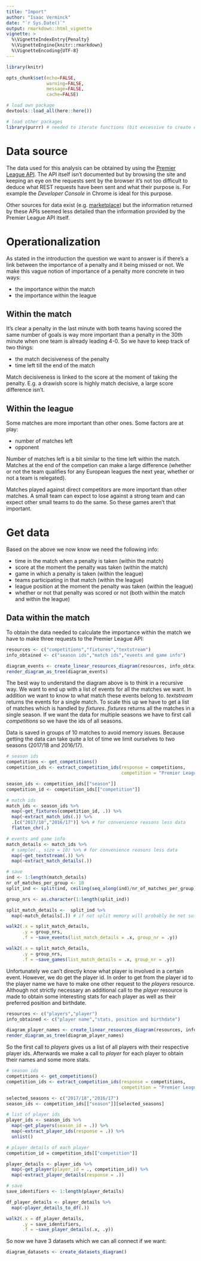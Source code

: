 ```yaml
---
title: "Import"
author: "Isaac Verminck"
date: "`r Sys.Date()`"
output: rmarkdown::html_vignette
vignette: >
  %\VignetteIndexEntry{Penalty}
  %\VignetteEngine{knitr::rmarkdown}
  %\VignetteEncoding{UTF-8}
---
```


```r

library(knitr)

opts_chunk$set(echo=FALSE,
               warning=FALSE,
               message=FALSE,
               cache=FALSE)

```

```r

# load own package
devtools::load_all(here::here())

# load other packages
library(purrr) # needed to iterate functions (bit excessive to create extra functions to handle this + it's important to see the flow)

```


# Data source

The data used for this analysis can be obtained by using the [Premier League API](https://footballapi.pulselive.com/football). The API itself isn't documented but by browsing the site and keeping an eye on the requests sent by the browser it's not too difficult to deduce what REST requests have been sent and what their purpose is. For example the *Developer Console* in Chrome is ideal for this purpose.

Other sources for data exist (e.g. [marketplace](https://market.mashape.com/heisenbug/premier-league-live-scores)) but the information returned by these APIs seemed less detailed than the information provided by the Premier League API itself.

# Operationalization

As stated in the introduction the question we want to answer is if there's a link between the importance of a penalty and it being missed or not.
We make this vague notion of importance of a penalty more concrete in two ways:

* the importance within the match
* the importance within the league

## Within the match

It's clear a penalty in the last minute with both teams having scored the same number of goals is way more important than a penalty in the 30th minute when one team is already leading 4-0. So we have to keep track of two things:

* the match decisiveness of the penalty
* time left till the end of the match

Match decisiveness is linked to the score at the moment of taking the penalty. E.g. a drawish score is highly match decisive, a large score difference isn't.

## Within the league

Some matches are more important than other ones. Some factors are at play:

* number of matches left 
* opponent

Number of matches left is a bit similar to the time left within the match. Matches at the end of the competion can make a large difference (whether or not the team qualifies for any European leagues the next year, whether or not a team is relegated). 

Matches played against direct competitors are more important than other matches. A small team can expect to lose against a strong team and can expect other small teams to do the same. So these games aren't that important. 

# Get data

Based on the above we now know we need the following info:

* time in the match when a penalty is taken (within the match)
* score at the moment the penalty was taken (within the match)
* game in which a penalty is taken (within the league)
* teams participating in that match (within the league)
* league position at the moment the penalty was taken (within the league)
* whether or not that penalty was scored or not (both within the match and within the league)

## Data within the match

To obtain the data needed to calculate the importance within the match we have to make three requests to the Premier League API:

```r

resources <- c("competitions","fixtures","textstream")
info_obtained <- c("season ids","match ids","events and game info")

diagram_events <- create_linear_resources_diagram(resources, info_obtained)
render_diagram_as_tree(diagram_events)

```

The best way to understand the diagram above is to think in a recursive way. We want to end up with a list of events for all the matches we want. In addition we want to know to what match these events belong to. *textstream* returns the events for a single match. To scale this up we have to get a list of matches which is handled by *fixtures*. *fixtures* returns all the matches in a single season. If we want the data for multiple seasons we have to first call *competitions* so we have the ids of all seasons.

Data is saved in groups of 10 matches to avoid memory issues. Because getting the data can take quite a lot of time we limit ourselves to two seasons (2017/18 and 2016/17). 

```r

# season ids
competitions <- get_competitions()
competition_ids <- extract_competition_ids(response = competitions,
                                           competition = "Premier League")

season_ids <- competition_ids[["season"]]
competition_id <- competition_ids[["competition"]]

# match ids
match_ids <- season_ids %>%
  map(~get_fixtures(competition_id, .)) %>%
  map(~extract_match_ids(.)) %>%
  .[c("2017/18","2016/17")] %>% # for convenience reasons less data
  flatten_chr(.)

# events and game info
match_details <- match_ids %>%
  # sample(., size = 10) %>% # for convenience reasons less data
  map(~get_textstream(.)) %>%
  map(~extract_match_details(.))

# save
ind <- 1:length(match_details)
nr_of_matches_per_group <- 10
split_ind <- split(ind, ceiling(seq_along(ind)/nr_of_matches_per_group))

group_nrs <- as.character(1:length(split_ind))

split_match_details <-  split_ind %>%
  map(~match_details[.]) # if not split memory will probably be not sufficient enough

walk2(.x = split_match_details,
      .y = group_nrs,
      .f = ~save_events(list_match_details = .x, group_nr = .y))

walk2(.x = split_match_details,
      .y = group_nrs,
      .f = ~save_games(list_match_details = .x, group_nr = .y))

```

Unfortunately we can't directly know what player is involved in a certain event. However, we do get the player id. In order to get from the player id to the player name we have to make one other request to the *players* resource. Although not strictly necessary an additional call to the *player* resource is made to obtain some interesting stats for each player as well as their preferred position and birthdate.

```r

resources <- c("players","player")
info_obtained <- c("player name","stats, position and birthdate")

diagram_player_names <- create_linear_resources_diagram(resources, info_obtained)
render_diagram_as_tree(diagram_player_names)

```


So the first call to *players* gives us a list of all players with their respective player ids. Afterwards we make a call to *player* for each player to obtain their names and some more stats.

```r

# season ids
competitions <- get_competitions()
competition_ids <- extract_competition_ids(response = competitions,
                                           competition = "Premier League")

selected_seasons <- c("2017/18","2016/17")
season_ids <- competition_ids[["season"]][selected_seasons]

# list of player ids
player_ids <- season_ids %>% 
  map(~get_players(season_id = .)) %>% 
  map(~extract_player_ids(response = .)) %>% 
  unlist()

# player details of each player
competition_id = competition_ids[["competition"]]

player_details <- player_ids %>%
  map(~get_player(player_id = ., competition_id)) %>%
  map(~extract_player_details(response = .))

# save
save_identifiers <- 1:length(player_details)

df_player_details <- player_details %>% 
  map(~player_details_to_df(.))

walk2(.x = df_player_details,
      .y = save_identifiers,
      .f = ~save_player_details(.x, .y))

```

So now we have 3 datasets which we can all connect if we want:

```r
diagram_datasets <- create_datasets_diagram()

```
